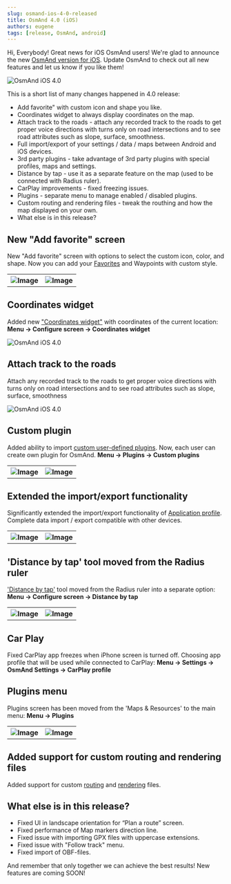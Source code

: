 ```yaml
---
slug: osmand-ios-4-0-released
title: OsmAnd 4.0 (iOS)
authors: eugene
tags: [release, OsmAnd, android]
---
```



Hi, Everybody!
Great news for iOS OsmAnd users! We're glad to announce the new <a href="https://itunes.apple.com/us/app/osmand-maps-travel-navigate/id934850257">OsmAnd version for iOS</a>. Update OsmAnd to check out all new features and let us know if you like them!

![OsmAnd iOS 4.0](./banner.png)

<!--truncate-->


This is a short list of many changes happened in 4.0 release:
- Add favorite" with custom icon and shape you like.
- Coordinates widget to always display coordinates on the map.
- Attach track to the roads - attach any recorded track to the roads to get proper voice directions with turns only on road intersections and to see  road attributes such as slope, surface, smoothness.
- Full import/export of your settings / data / maps between Android and iOS devices.
- 3rd party plugins - take advantage of 3rd party plugins with special profiles, maps and settings.
- Distance by tap - use it as a separate feature on the map (used to be connected with Radius ruler).
- CarPlay improvements - fixed freezing issues.
- Plugins - separate menu to manage enabled / disabled plugins.
- Custom routing and rendering files - tweak the routhing and how the map displayed on your own.
- What else is in this release?


## New "Add favorite" screen

New "Add favorite" screen with options to select the custom icon, color, and shape. Now you can add your <a href="https://docs.osmand.net/en/main@latest/osmand/personal/favorites#favorite-point">Favorites</a> and Waypoints with custom style.


<table>
  <tr>
    <th><img src={require('./1.png').default} alt="Image"/></th>
    <th><img src={require('./2.png').default} alt="Image"/></th>
    </tr>
</table> 

## Coordinates widget

Added new <a href="https://docs.osmand.net/en/main@latest/osmand/widgets/info-widgets#coordinates-widget">"Coordinates widget"</a> with coordinates of the current location:
**Menu → Configure screen → Coordinates widget**

![OsmAnd iOS 4.0](./3.png)

## Attach track to the roads

Attach any recorded track to the roads to get proper voice directions with turns only on road intersections 
 and to see  road attributes such as slope, surface, smoothness

![OsmAnd iOS 4.0](./11.png)

## Custom plugin

Added ability to import <a href="https://osmand.net/features/custom-package">custom user-defined plugins</a>. Now, each user can create own plugin for OsmAnd.
**Menu → Plugins →  Custom plugins**

<table>
  <tr>
    <th><img src={require('./4.png').default} alt="Image"/></th>
    <th><img src={require('./5.png').default} alt="Image"/></th>
    </tr>
</table> 

## Extended the import/export functionality

Significantly extended the import/export functionality of <a href="https://osmand.net/features/navigation-profiles#navprof_ios">Application profile</a>. Complete data import / export compatible with other devices.

<table>
  <tr>
    <th><img src={require('./6.png').default} alt="Image"/></th>
    <th><img src={require('./7.png').default} alt="Image"/></th>
    </tr>
</table> 

## 'Distance by tap' tool moved from the Radius ruler

<a href="https://docs.osmand.net/en/main@latest/osmand/widgets/radius-ruler#distance-by-tap-tool">'Distance by tap'</a> tool moved from the Radius ruler into a separate option:
**Menu → Configure screen → Distance by tap**

<table>
  <tr>
    <th><img src={require('./8-2.png').default} alt="Image"/></th>
    <th><img src={require('./8.png').default} alt="Image"/></th>
    </tr>
</table> 

## Car Play

Fixed CarPlay app freezes when iPhone screen is turned off.
Choosing app profile that will be used while connected to CarPlay: **Menu → Settings → OsmAnd Settings → CarPlay profile**


## Plugins menu

Plugins screen has been moved from the 'Maps & Resources' to the main menu: **Menu → Plugins**

<table>
  <tr>
    <th><img src={require('./9.png').default} alt="Image"/></th>
    <th><img src={require('./10.png').default} alt="Image"/></th>
    </tr>
</table> 

## Added support for custom routing and rendering files

Added support for custom <a href="https://github.com/osmandapp/OsmAnd-resources/tree/master/routing">routing</a> and <a href="https://docs.osmand.net/ru/main@latest/development/osmand-file-formats/osmand-rendering-style">rendering</a> files.

## What else is in this release?

- Fixed UI in landscape orientation for “Plan a route” screen.
- Fixed performance of Map markers direction line.
- Fixed issue with importing GPX files with uppercase extensions.
- Fixed issue with "Follow track" menu.
- Fixed import of OBF-files.


And remember that only together we can achieve the best results!
New features are coming SOON!






<AppleStore/>
